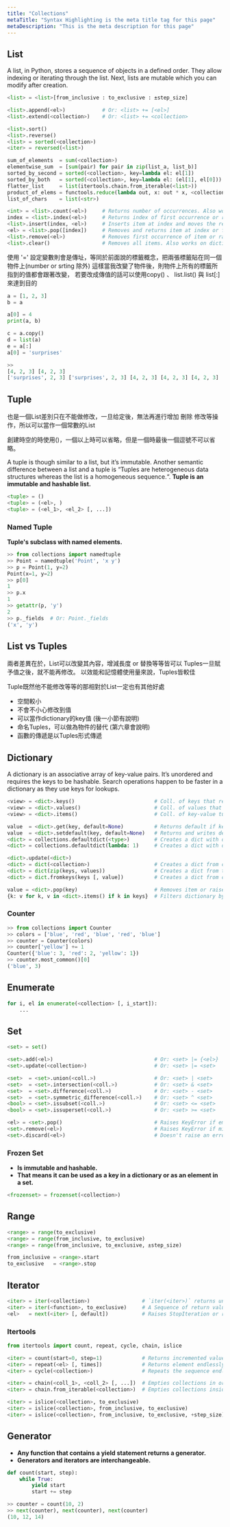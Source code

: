 ```yaml
---
title: "Collections"
metaTitle: "Syntax Highlighting is the meta title tag for this page"
metaDescription: "This is the meta description for this page"
---
```


List
----

A list, in Python, stores a sequence of objects in a defined order. They allow indexing or iterating through the list. Next, lists are mutable which you can modify after creation.
```python
<list> = <list>[from_inclusive : to_exclusive : ±step_size]
```

```python
<list>.append(<el>)            # Or: <list> += [<el>]
<list>.extend(<collection>)    # Or: <list> += <collection>
```

```python
<list>.sort()
<list>.reverse()
<list> = sorted(<collection>)
<iter> = reversed(<list>)
```

```python
sum_of_elements  = sum(<collection>)
elementwise_sum  = [sum(pair) for pair in zip(list_a, list_b)]
sorted_by_second = sorted(<collection>, key=lambda el: el[1])
sorted_by_both   = sorted(<collection>, key=lambda el: (el[1], el[0]))
flatter_list     = list(itertools.chain.from_iterable(<list>))
product_of_elems = functools.reduce(lambda out, x: out * x, <collection>)
list_of_chars    = list(<str>)
```

```python
<int> = <list>.count(<el>)     # Returns number of occurrences. Also works on strings.
index = <list>.index(<el>)     # Returns index of first occurrence or raises ValueError.
<list>.insert(index, <el>)     # Inserts item at index and moves the rest to the right.
<el> = <list>.pop([index])     # Removes and returns item at index or from the end.
<list>.remove(<el>)            # Removes first occurrence of item or raises ValueError.
<list>.clear()                 # Removes all items. Also works on dictionary and set.
```

使用 '=' 設定變數則會是傳址，等同於前面說的標籤概念，把兩張標籤貼在同一個物件上(number or srting 除外)
這樣當我改變了物件後，則物件上所有的標籤所指到的值都會跟著改變，
若要改成傳值的話可以使用copy() 、 list.list() 與 list[:] 來達到目的
```python
a = [1, 2, 3]
b = a

a[0] = 4
print(a, b)

c = a.copy()
d = list(a)
e = a[:]
a[0] = 'surprises'

>>
[4, 2, 3] [4, 2, 3]
['surprises', 2, 3] ['surprises', 2, 3] [4, 2, 3] [4, 2, 3] [4, 2, 3]
```

Tuple
-----
也是一個List差別只在不能做修改，一旦给定後，無法再進行增加 刪除 修改等操作，所以可以當作一個常數的List

創建時空的時使用()，一個以上時可以省略，但是一個時最後一個逗號不可以省略。

A tuple is though similar to a list, but it’s immutable. Another semantic difference between a list and a tuple is “Tuples are heterogeneous data structures whereas the list is a homogeneous sequence.“.
**Tuple is an immutable and hashable list.**
```python
<tuple> = ()
<tuple> = (<el>, )
<tuple> = (<el_1>, <el_2> [, ...])
```

### Named Tuple
**Tuple's subclass with named elements.**

```python
>> from collections import namedtuple
>> Point = namedtuple('Point', 'x y')
>> p = Point(1, y=2)
Point(x=1, y=2)
>> p[0]
1
>> p.x
1
>> getattr(p, 'y')
2
>> p._fields  # Or: Point._fields
('x', 'y')
```

## List vs Tuples
兩者差異在於，List可以改變其內容，增減長度 or 替換等等皆可以
Tuples一旦賦予值之後，就不能再修改。
以效能和記憶體使用量來說，Tuples皆較佳

Tuple既然他不能修改等等的那相對於List一定也有其他好處

- 空間較小
- 不會不小心修改到值
- 可以當作dictionary的key值 (後一小節有說明)
- 命名Tuples，可以做為物件的替代 (第六章會說明)
- 函數的傳遞是以Tuples形式傳遞


Dictionary
----------
A dictionary is an associative array of key-value pairs. It’s unordered and requires the keys to be hashable. Search operations happen to be faster in a dictionary as they use keys for lookups.
```python
<view> = <dict>.keys()                          # Coll. of keys that reflects changes.
<view> = <dict>.values()                        # Coll. of values that reflects changes.
<view> = <dict>.items()                         # Coll. of key-value tuples.
```

```python
value  = <dict>.get(key, default=None)          # Returns default if key is missing.
value  = <dict>.setdefault(key, default=None)   # Returns and writes default if key is missing.
<dict> = collections.defaultdict(<type>)        # Creates a dict with default value of type.
<dict> = collections.defaultdict(lambda: 1)     # Creates a dict with default value 1.
```

```python
<dict>.update(<dict>)
<dict> = dict(<collection>)                     # Creates a dict from coll. of key-value pairs.
<dict> = dict(zip(keys, values))                # Creates a dict from two collections.
<dict> = dict.fromkeys(keys [, value])          # Creates a dict from collection of keys.
```

```python
value = <dict>.pop(key)                         # Removes item or raises KeyError.
{k: v for k, v in <dict>.items() if k in keys}  # Filters dictionary by keys.
```

### Counter
```python
>> from collections import Counter
>> colors = ['blue', 'red', 'blue', 'red', 'blue']
>> counter = Counter(colors)
>> counter['yellow'] += 1
Counter({'blue': 3, 'red': 2, 'yellow': 1})
>> counter.most_common()[0]
('blue', 3)
```




Enumerate
---------
```python
for i, el in enumerate(<collection> [, i_start]):
    ...
```



Set
---
```python
<set> = set()
```

```python
<set>.add(<el>)                                 # Or: <set> |= {<el>}
<set>.update(<collection>)                      # Or: <set> |= <set>
```

```python
<set>  = <set>.union(<coll.>)                   # Or: <set> | <set>
<set>  = <set>.intersection(<coll.>)            # Or: <set> & <set>
<set>  = <set>.difference(<coll.>)              # Or: <set> - <set>
<set>  = <set>.symmetric_difference(<coll.>)    # Or: <set> ^ <set>
<bool> = <set>.issubset(<coll.>)                # Or: <set> <= <set>
<bool> = <set>.issuperset(<coll.>)              # Or: <set> >= <set>
```

```python
<el> = <set>.pop()                              # Raises KeyError if empty.
<set>.remove(<el>)                              # Raises KeyError if missing.
<set>.discard(<el>)                             # Doesn't raise an error.
```

### Frozen Set
* **Is immutable and hashable.**
* **That means it can be used as a key in a dictionary or as an element in a set.**
```python
<frozenset> = frozenset(<collection>)
```

Range
-----
```python
<range> = range(to_exclusive)
<range> = range(from_inclusive, to_exclusive)
<range> = range(from_inclusive, to_exclusive, ±step_size)
```

```python
from_inclusive = <range>.start
to_exclusive   = <range>.stop
```

Iterator
--------
```python
<iter> = iter(<collection>)                 # `iter(<iter>)` returns unmodified iterator.
<iter> = iter(<function>, to_exclusive)     # A Sequence of return values until 'to_exclusive'.
<el>   = next(<iter> [, default])           # Raises StopIteration or returns 'default' on end.
```

### Itertools
```python
from itertools import count, repeat, cycle, chain, islice
```

```python
<iter> = count(start=0, step=1)             # Returns incremented value endlessly.
<iter> = repeat(<el> [, times])             # Returns element endlessly or 'times' times.
<iter> = cycle(<collection>)                # Repeats the sequence endlessly.
```

```python
<iter> = chain(<coll_1>, <coll_2> [, ...])  # Empties collections in order.
<iter> = chain.from_iterable(<collection>)  # Empties collections inside a collection in order.
```

```python
<iter> = islice(<collection>, to_exclusive)
<iter> = islice(<collection>, from_inclusive, to_exclusive)
<iter> = islice(<collection>, from_inclusive, to_exclusive, +step_size)
```


Generator
---------
* **Any function that contains a yield statement returns a generator.**
* **Generators and iterators are interchangeable.**

```python
def count(start, step):
    while True:
        yield start
        start += step
```

```python
>> counter = count(10, 2)
>> next(counter), next(counter), next(counter)
(10, 12, 14)
```
